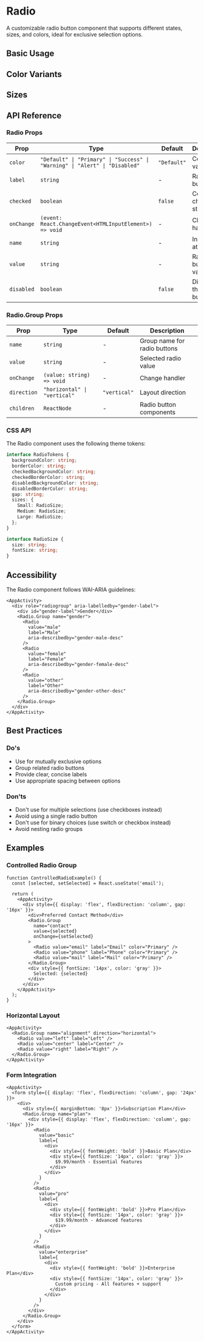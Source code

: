 
<Meta title="Components/Base/Radio" component={Radio} />

# Radio

A customizable radio button component that supports different states, sizes, and colors, ideal for exclusive selection options.

## Basic Usage

<Canvas>
  <Story name="Basic">
    <AppActivity>
      <div style={{ display: 'flex', flexDirection: 'column', gap: '16px' }}>
        <Radio.Group name="basic">
          <Radio value="option1" label="Option 1" />
          <Radio value="option2" label="Option 2" />
          <Radio value="option3" label="Option 3" disabled />
        </Radio.Group>
      </div>
    </AppActivity>
  </Story>
</Canvas>

## Color Variants

<Canvas>
  <Story name="Colors">
    <AppActivity>
      <div style={{ display: 'flex', flexDirection: 'column', gap: '24px' }}>
        <Radio.Group name="colors-default">
          <Radio value="default" label="Default" color="Default" />
        </Radio.Group>
        <Radio.Group name="colors-primary">
          <Radio value="primary" label="Primary" color="Primary" />
        </Radio.Group>
        <Radio.Group name="colors-success">
          <Radio value="success" label="Success" color="Success" />
        </Radio.Group>
        <Radio.Group name="colors-warning">
          <Radio value="warning" label="Warning" color="Warning" />
        </Radio.Group>
        <Radio.Group name="colors-alert">
          <Radio value="alert" label="Alert" color="Alert" />
        </Radio.Group>
      </div>
    </AppActivity>
  </Story>
</Canvas>

## Sizes

<Canvas>
  <Story name="Sizes">
    <AppActivity>
      <div style={{ display: 'flex', flexDirection: 'column', gap: '16px' }}>
        <Radio.Group name="sizes">
          <Radio value="small" label="Small Radio" size="Small" />
          <Radio value="medium" label="Medium Radio" size="Medium" />
          <Radio value="large" label="Large Radio" size="Large" />
        </Radio.Group>
      </div>
    </AppActivity>
  </Story>
</Canvas>

## API Reference

### Radio Props

| Prop | Type | Default | Description |
|------|------|---------|-------------|
| `color` | `"Default" \| "Primary" \| "Success" \| "Warning" \| "Alert" \| "Disabled"` | `"Default"` | Color variant |
| `label` | `string` | - | Radio button label |
| `checked` | `boolean` | `false` | Controlled checked state |
| `onChange` | `(event: React.ChangeEvent<HTMLInputElement>) => void` | - | Change handler |
| `name` | `string` | - | Input name attribute |
| `value` | `string` | - | Radio button value |
| `disabled` | `boolean` | `false` | Disables the radio button |

### Radio.Group Props

| Prop | Type | Default | Description |
|------|------|---------|-------------|
| `name` | `string` | - | Group name for radio buttons |
| `value` | `string` | - | Selected radio value |
| `onChange` | `(value: string) => void` | - | Change handler |
| `direction` | `"horizontal" \| "vertical"` | `"vertical"` | Layout direction |
| `children` | `ReactNode` | - | Radio button components |

### CSS API

The Radio component uses the following theme tokens:

```typescript
interface RadioTokens {
  backgroundColor: string;
  borderColor: string;
  checkedBackgroundColor: string;
  checkedBorderColor: string;
  disabledBackgroundColor: string;
  disabledBorderColor: string;
  gap: string;
  sizes: {
    Small: RadioSize;
    Medium: RadioSize;
    Large: RadioSize;
  };
}

interface RadioSize {
  size: string;
  fontSize: string;
}
```

## Accessibility

The Radio component follows WAI-ARIA guidelines:

```tsx live
<AppActivity>
  <div role="radiogroup" aria-labelledby="gender-label">
    <div id="gender-label">Gender</div>
    <Radio.Group name="gender">
      <Radio
        value="male"
        label="Male"
        aria-describedby="gender-male-desc"
      />
      <Radio
        value="female"
        label="Female"
        aria-describedby="gender-female-desc"
      />
      <Radio
        value="other"
        label="Other"
        aria-describedby="gender-other-desc"
      />
    </Radio.Group>
  </div>
</AppActivity>
```

## Best Practices

### Do's
- Use for mutually exclusive options
- Group related radio buttons
- Provide clear, concise labels
- Use appropriate spacing between options

### Don'ts
- Don't use for multiple selections (use checkboxes instead)
- Avoid using a single radio button
- Don't use for binary choices (use switch or checkbox instead)
- Avoid nesting radio groups

## Examples

### Controlled Radio Group

```tsx live
function ControlledRadioExample() {
  const [selected, setSelected] = React.useState('email');

  return (
    <AppActivity>
      <div style={{ display: 'flex', flexDirection: 'column', gap: '16px' }}>
        <div>Preferred Contact Method</div>
        <Radio.Group
          name="contact"
          value={selected}
          onChange={setSelected}
        >
          <Radio value="email" label="Email" color="Primary" />
          <Radio value="phone" label="Phone" color="Primary" />
          <Radio value="mail" label="Mail" color="Primary" />
        </Radio.Group>
        <div style={{ fontSize: '14px', color: 'gray' }}>
          Selected: {selected}
        </div>
      </div>
    </AppActivity>
  );
}
```

### Horizontal Layout

```tsx live
<AppActivity>
  <Radio.Group name="alignment" direction="horizontal">
    <Radio value="left" label="Left" />
    <Radio value="center" label="Center" />
    <Radio value="right" label="Right" />
  </Radio.Group>
</AppActivity>
```

### Form Integration

```tsx live
<AppActivity>
  <form style={{ display: 'flex', flexDirection: 'column', gap: '24px' }}>
    <div>
      <div style={{ marginBottom: '8px' }}>Subscription Plan</div>
      <Radio.Group name="plan">
        <div style={{ display: 'flex', flexDirection: 'column', gap: '16px' }}>
          <Radio
            value="basic"
            label={
              <div>
                <div style={{ fontWeight: 'bold' }}>Basic Plan</div>
                <div style={{ fontSize: '14px', color: 'gray' }}>
                  $9.99/month - Essential features
                </div>
              </div>
            }
          />
          <Radio
            value="pro"
            label={
              <div>
                <div style={{ fontWeight: 'bold' }}>Pro Plan</div>
                <div style={{ fontSize: '14px', color: 'gray' }}>
                  $19.99/month - Advanced features
                </div>
              </div>
            }
          />
          <Radio
            value="enterprise"
            label={
              <div>
                <div style={{ fontWeight: 'bold' }}>Enterprise Plan</div>
                <div style={{ fontSize: '14px', color: 'gray' }}>
                  Custom pricing - All features + support
                </div>
              </div>
            }
          />
        </div>
      </Radio.Group>
    </div>
  </form>
</AppActivity>
``` 